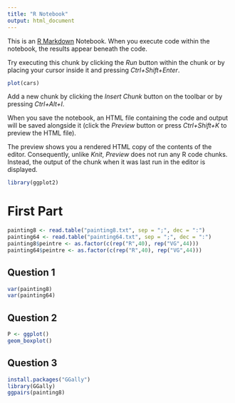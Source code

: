 ```yaml
---
title: "R Notebook"
output: html_document
---
```


This is an [R Markdown](http://rmarkdown.rstudio.com) Notebook. When you execute code within the notebook, the results appear beneath the code. 

Try executing this chunk by clicking the *Run* button within the chunk or by placing your cursor inside it and pressing *Ctrl+Shift+Enter*. 

```r
plot(cars)
```

Add a new chunk by clicking the *Insert Chunk* button on the toolbar or by pressing *Ctrl+Alt+I*.

When you save the notebook, an HTML file containing the code and output will be saved alongside it (click the *Preview* button or press *Ctrl+Shift+K* to preview the HTML file).

The preview shows you a rendered HTML copy of the contents of the editor. Consequently, unlike *Knit*, *Preview* does not run any R code chunks. Instead, the output of the chunk when it was last run in the editor is displayed.

```r
library(ggplot2)
```

# First Part
 
```r
painting8 <- read.table("painting8.txt", sep = ";", dec = ":")
painting64 <- read.table("painting64.txt", sep = ";", dec = ":")
painting8$peintre <- as.factor(c(rep("R",40), rep("VG",44)))
painting64$peintre <- as.factor(c(rep("R",40), rep("VG",44)))
```

## Question 1

```r
var(painting8)
var(painting64)
```

## Question 2
```r
P <- ggplot()
geom_boxplot()

```

## Question 3
```r
install.packages("GGally")
library(GGally)
ggpairs(painting8)
```